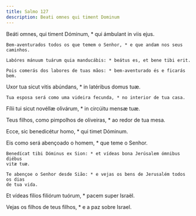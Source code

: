 ```yaml
---
title: Salmo 127
description: Beati omnes qui timent Dominum
---
```


<div class="side-by-side not-content">

Beáti omnes, qui timent Dóminum, * qui ámbulant in viis ejus.

    Bem-aventurados todos os que temem o Senhor, * e que andam nos seus
    caminhos.

    Labóres mánuum tuárum quia manducábis: * beátus es, et bene tibi erit.

    Pois comerás dos labores de tuas mãos: * bem-aventurado és e ficarás bem.

Uxor tua sicut vitis abúndans, * in latéribus domus tuæ.

    Tua esposa será como uma videira fecunda, * no interior de tua casa.

Fílii tui sicut novéllæ olivárum, * in circúitu mensæ tuæ.

Teus filhos, como pimpolhos de oliveiras, * ao redor de tua mesa.

Ecce, sic benedicétur homo, * qui timet Dóminum.

Eis como será abençoado o homem, * que teme o Senhor.

    Benedícat tibi Dóminus ex Sion: * et vídeas bona Jerúsalem ómnibus diébus
    vitæ tuæ.

    Te abençoe o Senhor desde Sião: * e vejas os bens de Jerusalém todos os dias
    de tua vida.

Et vídeas fílios filiórum tuórum, * pacem super Israël.

Vejas os filhos de teus filhos, * e a paz sobre Israel.

</div>
